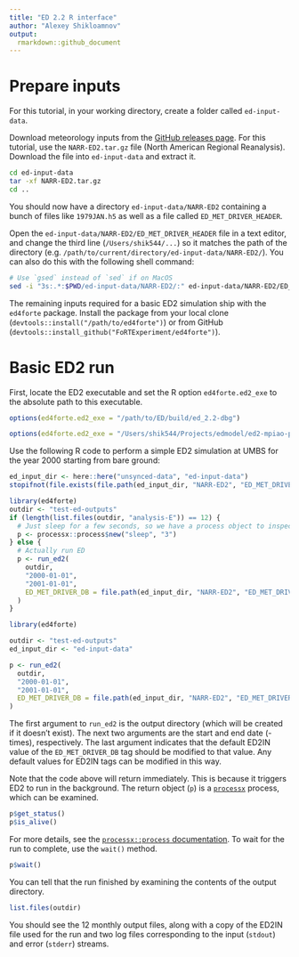 ```yaml
---
title: "ED 2.2 R interface"
author: "Alexey Shikloamnov"
output:
  rmarkdown::github_document
---
```


# Prepare inputs

For this tutorial, in your working directory, create a folder called `ed-input-data`.

Download meteorology inputs from the [GitHub releases page][releases].
For this tutorial, use the `NARR-ED2.tar.gz` file (North American Regional Reanalysis).
Download the file into `ed-input-data` and extract it.

```sh
cd ed-input-data
tar -xf NARR-ED2.tar.gz
cd ..
```

[releases]: https://github.com/FoRTExperiment/ed4forte/releases/tag/met-ed2

You should now have a directory `ed-input-data/NARR-ED2` containing a bunch of files like `1979JAN.h5` as well as a file called `ED_MET_DRIVER_HEADER`.

Open the `ed-input-data/NARR-ED2/ED_MET_DRIVER_HEADER` file in a text editor, and change the third line (`/Users/shik544/...`) so it matches the path of the directory
(e.g. `/path/to/current/directory/ed-input-data/NARR-ED2/`).
You can also do this with the following shell command:

```sh
# Use `gsed` instead of `sed` if on MacOS
sed -i "3s:.*:$PWD/ed-input-data/NARR-ED2/:" ed-input-data/NARR-ED2/ED_MET_DRIVER_DATA
```

The remaining inputs required for a basic ED2 simulation ship with the `ed4forte` package.
Install the package from your local clone (`devtools::install("/path/to/ed4forte")`) or from GitHub (`devtools::install_github("FoRTExperiment/ed4forte")`).

# Basic ED2 run

First, locate the ED2 executable and set the R option `ed4forte.ed2_exe` to the absolute path to this executable.

```r
options(ed4forte.ed2_exe = "/path/to/ED/build/ed_2.2-dbg")
```

```r
options(ed4forte.ed2_exe = "/Users/shik544/Projects/edmodel/ed2-mpiao-pull/ED/build/ed_2.2-dbg")
```

Use the following R code to perform a simple ED2 simulation at UMBS for the year 2000 starting from bare ground:

```r
ed_input_dir <- here::here("unsynced-data", "ed-input-data")
stopifnot(file.exists(file.path(ed_input_dir, "NARR-ED2", "ED_MET_DRIVER_HEADER")))
```

```r
library(ed4forte)
outdir <- "test-ed-outputs"
if (length(list.files(outdir, "analysis-E")) == 12) {
  # Just sleep for a few seconds, so we have a process object to inspect
  p <- processx::process$new("sleep", "3")
} else {
  # Actually run ED
  p <- run_ed2(
    outdir,
    "2000-01-01",
    "2001-01-01",
    ED_MET_DRIVER_DB = file.path(ed_input_dir, "NARR-ED2", "ED_MET_DRIVER_HEADER")
  )
}
```

```r
library(ed4forte)

outdir <- "test-ed-outputs"
ed_input_dir <- "ed-input-data"

p <- run_ed2(
  outdir,
  "2000-01-01",
  "2001-01-01",
  ED_MET_DRIVER_DB = file.path(ed_input_dir, "NARR-ED2", "ED_MET_DRIVER_HEADER")
)
```

The first argument to `run_ed2` is the output directory (which will be created if it doesn't exist).
The next two arguments are the start and end date (-times), respectively.
The last argument indicates that the default ED2IN value of the `ED_MET_DRIVER_DB` tag should be modified to that value.
Any default values for ED2IN tags can be modified in this way.

Note that the code above will return immediately.
This is because it triggers ED2 to run in the background.
The return object (`p`) is a [`processx`](https://processx.r-lib.org/index.html) process, which can be examined.

```r
p$get_status()
p$is_alive()
```

For more details, see the [`processx::process` documentation](https://processx.r-lib.org/reference/process.html).
To wait for the run to complete, use the `wait()` method.

```r
p$wait()
```

You can tell that the run finished by examining the contents of the output directory.

```r
list.files(outdir)
```

You should see the 12 monthly output files, along with a copy of the ED2IN file used for the run and two log files corresponding to the input (`stdout`) and error (`stderr`) streams.

